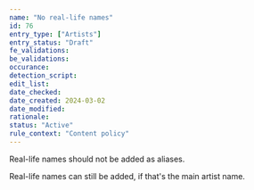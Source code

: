 ```yaml
---
name: "No real-life names"
id: 76
entry_type: ["Artists"]
entry_status: "Draft"
fe_validations:
be_validations:
occurance:
detection_script:
edit_list:
date_checked:
date_created: 2024-03-02
date_modified:
rationale:
status: "Active"
rule_context: "Content policy"
---
```

Real-life names should not be added as aliases.

Real-life names can still be added, if that's the main artist name.
